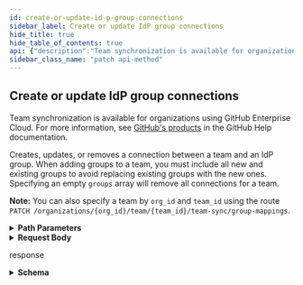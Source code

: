 ```yaml
---
id: create-or-update-id-p-group-connections
sidebar_label: Create or update IdP group connections
hide_title: true
hide_table_of_contents: true
api: {"description":"Team synchronization is available for organizations using GitHub Enterprise Cloud. For more information, see [GitHub's products](https://help.github.com/github/getting-started-with-github/githubs-products) in the GitHub Help documentation.\n\nCreates, updates, or removes a connection between a team and an IdP group. When adding groups to a team, you must include all new and existing groups to avoid replacing existing groups with the new ones. Specifying an empty `groups` array will remove all connections for a team.\n\n**Note:** You can also specify a team by `org_id` and `team_id` using the route `PATCH /organizations/{org_id}/team/{team_id}/team-sync/group-mappings`.","externalDocs":{"description":"API method documentation","url":"https://docs.github.com/rest/reference/teams#create-or-update-idp-group-connections"},"operationId":"teams/create-or-update-idp-group-connections-in-org","parameters":[{"in":"path","name":"org","required":true,"schema":{"type":"string"}},{"description":"team_slug parameter","in":"path","name":"team_slug","required":true,"schema":{"type":"string"}}],"requestBody":{"content":{"application/json":{"example":{"groups":[{"group_description":"string","group_id":"123","group_name":"Octocat admins"}]},"schema":{"properties":{"groups":{"description":"The IdP groups you want to connect to a GitHub team. When updating, the new `groups` object will replace the original one. You must include any existing groups that you don't want to remove.","items":{"properties":{"group_description":{"description":"Description of the IdP group.","type":"string"},"group_id":{"description":"ID of the IdP group.","type":"string"},"group_name":{"description":"Name of the IdP group.","type":"string"}},"required":["group_id","group_name","group_description"],"type":"object"},"type":"array"}},"required":["groups"],"type":"object"}}}},"responses":{"200":{"content":{"application/json":{"examples":{"default":{"value":{"groups":[{"group_description":"The people who configure your octoworld.","group_id":"123","group_name":"Octocat admins"},{"group_description":"The people who make your octoworld come to life.","group_id":"456","group_name":"Octocat docs members"}]}}},"schema":{"description":"External Groups to be mapped to a team for membership","properties":{"groups":{"description":"Array of groups to be mapped to this team","example":[{"group_description":"A group of Developers working on AzureAD SAML SSO","group_id":"111a1a11-aaa1-1aaa-11a1-a1a1a1a1a1aa","group_name":"saml-azuread-test"},{"group_description":"Another group of Developers working on AzureAD SAML SSO","group_id":"2bb2bb2b-bb22-22bb-2bb2-bb2bbb2bb2b2","group_name":"saml-azuread-test2"}],"items":{"properties":{"group_description":{"description":"a description of the group","example":"A group of Developers working on AzureAD SAML SSO","type":"string"},"group_id":{"description":"The ID of the group","example":"111a1a11-aaa1-1aaa-11a1-a1a1a1a1a1aa","type":"string"},"group_name":{"description":"The name of the group","example":"saml-azuread-test","type":"string"},"status":{"description":"synchronization status for this group mapping","example":"unsynced","type":"string"},"synced_at":{"description":"the time of the last sync for this group-mapping","example":"2019-06-03 22:27:15:000 -700","type":"string"}},"required":["group_id","group_name","group_description"],"type":"object"},"type":"array"}},"title":"GroupMapping","type":"object"}}},"description":"response"}},"tags":["teams"],"x-github":{"category":"teams","enabledForGitHubApps":false,"githubCloudOnly":true,"previews":[],"subcategory":"team-sync"},"method":"patch","path":"/orgs/{org}/teams/{team_slug}/team-sync/group-mappings","servers":[{"url":"https://api.github.com"}],"jsonRequestBodyExample":{"groups":[{"group_description":"string","group_id":"string","group_name":"string"}]},"info":{"contact":{"name":"Support","url":"https://support.github.com/contact"},"description":"GitHub's v3 REST API.","license":{"name":"MIT","url":"https://spdx.org/licenses/MIT"},"termsOfService":"https://docs.github.com/articles/github-terms-of-service","title":"GitHub v3 REST API","version":"1.1.4","x-apisguru-categories":["collaboration","developer_tools"],"x-logo":{"url":"https://twitter.com/github/profile_image?size=original"},"x-origin":[{"format":"openapi","url":"https://raw.githubusercontent.com/github/rest-api-description/main/descriptions/api.github.com/api.github.com.json","version":"3.0"}],"x-providerName":"github.com"},"postman":{"name":"Create or update IdP group connections","description":{"content":"Team synchronization is available for organizations using GitHub Enterprise Cloud. For more information, see [GitHub's products](https://help.github.com/github/getting-started-with-github/githubs-products) in the GitHub Help documentation.\n\nCreates, updates, or removes a connection between a team and an IdP group. When adding groups to a team, you must include all new and existing groups to avoid replacing existing groups with the new ones. Specifying an empty `groups` array will remove all connections for a team.\n\n**Note:** You can also specify a team by `org_id` and `team_id` using the route `PATCH /organizations/{org_id}/team/{team_id}/team-sync/group-mappings`.","type":"text/plain"},"url":{"path":["orgs",":org","teams",":team_slug","team-sync","group-mappings"],"host":["{{baseUrl}}"],"query":[],"variable":[{"disabled":false,"description":{"content":"(Required) ","type":"text/plain"},"type":"any","value":"","key":"org"},{"disabled":false,"description":{"content":"(Required) team_slug parameter","type":"text/plain"},"type":"any","value":"","key":"team_slug"}]},"header":[{"key":"Content-Type","value":"application/json"},{"key":"Accept","value":"application/json"}],"method":"PATCH","body":{"mode":"raw","raw":"\"\"","options":{"raw":{"language":"json"}}}}}
sidebar_class_name: "patch api-method"
---
```



## Create or update IdP group connections



Team synchronization is available for organizations using GitHub Enterprise Cloud. For more information, see [GitHub&#39;s products](https://help.github.com/github/getting-started-with-github/githubs-products) in the GitHub Help documentation.

Creates, updates, or removes a connection between a team and an IdP group. When adding groups to a team, you must include all new and existing groups to avoid replacing existing groups with the new ones. Specifying an empty `groups` array will remove all connections for a team.

**Note:** You can also specify a team by `org_id` and `team_id` using the route `PATCH /organizations/{org_id}/team/{team_id}/team-sync/group-mappings`.

<details style={{"marginBottom":"1rem"}}><summary style={{}}><strong>Path Parameters</strong></summary><div><ul><ParamsItem className={"paramsItem"} param={{"in":"path","name":"org","required":true,"schema":{"type":"string"}}}></ParamsItem><ParamsItem className={"paramsItem"} param={{"description":"team_slug parameter","in":"path","name":"team_slug","required":true,"schema":{"type":"string"}}}></ParamsItem></ul></div></details><details style={{}}><summary style={{"textAlign":"left"}}><strong>Request Body</strong></summary><div style={{"textAlign":"left","marginLeft":"1rem"}}></div><ul style={{"marginLeft":"1rem"}}><SchemaItem collapsible={true} className={"schemaItem"}><details style={{}}><summary style={{}}><strong>groups</strong><span style={{"opacity":"0.6"}}> object[]</span><strong style={{"fontSize":"var(--ifm-code-font-size)","color":"var(--openapi-required)"}}> required</strong></summary><div style={{"marginLeft":"1rem"}}><div style={{"marginTop":".5rem","marginBottom":".5rem"}}>

The IdP groups you want to connect to a GitHub team. When updating, the new `groups` object will replace the original one. You must include any existing groups that you don't want to remove.

</div><ul><SchemaItem collapsible={false} name={"group_description"} required={true} schemaDescription={"Description of the IdP group."} schemaName={"string"} qualifierMessage={undefined}></SchemaItem><SchemaItem collapsible={false} name={"group_id"} required={true} schemaDescription={"ID of the IdP group."} schemaName={"string"} qualifierMessage={undefined}></SchemaItem><SchemaItem collapsible={false} name={"group_name"} required={true} schemaDescription={"Name of the IdP group."} schemaName={"string"} qualifierMessage={undefined}></SchemaItem></ul></div></details></SchemaItem></ul></details><div><ApiTabs><TabItem label={"200"} value={"200"}><div>

response

</div><div><details style={{}}><summary style={{"textAlign":"left"}}><strong>Schema</strong></summary><div style={{"textAlign":"left","marginLeft":"1rem"}}></div><ul style={{"marginLeft":"1rem"}}><SchemaItem collapsible={true} className={"schemaItem"}><details style={{}}><summary style={{}}><strong>groups</strong><span style={{"opacity":"0.6"}}> object[]</span></summary><div style={{"marginLeft":"1rem"}}><div style={{"marginTop":".5rem","marginBottom":".5rem"}}>

Array of groups to be mapped to this team

</div><ul><SchemaItem collapsible={false} name={"group_description"} required={true} schemaDescription={"a description of the group"} schemaName={"string"} qualifierMessage={undefined}></SchemaItem><SchemaItem collapsible={false} name={"group_id"} required={true} schemaDescription={"The ID of the group"} schemaName={"string"} qualifierMessage={undefined}></SchemaItem><SchemaItem collapsible={false} name={"group_name"} required={true} schemaDescription={"The name of the group"} schemaName={"string"} qualifierMessage={undefined}></SchemaItem><SchemaItem collapsible={false} name={"status"} required={false} schemaDescription={"synchronization status for this group mapping"} schemaName={"string"} qualifierMessage={undefined}></SchemaItem><SchemaItem collapsible={false} name={"synced_at"} required={false} schemaDescription={"the time of the last sync for this group-mapping"} schemaName={"string"} qualifierMessage={undefined}></SchemaItem></ul></div></details></SchemaItem></ul></details></div></TabItem></ApiTabs></div>
      